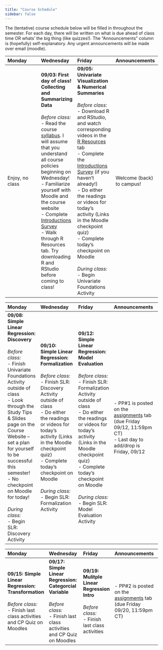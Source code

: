 ```yaml
---
title: "Course Schedule"
sidebar: false
---
```


The (tentative) course schedule below will be filled in throughout the semester. For each day, there will be written on what is due ahead of class time OR whats' the big thing (like quizzes!). The “Announcements” column is (hopefully) self-explanatory. Any urgent announcements will be made over email (moodle).

::: {.callout-note collapse="true" title="Week 1"}
| Monday         | Wednesday | Friday | Announcements |
|:---------------|:----------|:-------|:--------------|
| Enjoy, no class | **09/03: First day of class! Collecting and Summarizing Data** <br><br> _Before class:_ <br> - Read the course [syllabus](syllabus.qmd). I will assume that you understand all course policies beginning on Wednesday! <br> - Familiarize yourself with Moodle and the course website <br> - Complete [Introductions Survey](https://forms.gle/YmwA3MqdHUKxNMam6) <br> - Walk through R Resources tab. Try downloading R and RStudio before coming to class! | **09/05: Univariate Visualization & Numerical Summaries** <br><br> _Before class:_ <br> - Download R and RStudio, and watch corresponding videos in the [R Resources](R_Resources.qmd) tab <br> - Complete the [Introductions Survey](https://forms.gle/YmwA3MqdHUKxNMam6) (if you haven’t already!) <br> - Do either the readings or videos for today’s activity (Links in the Moodle checkpoint quiz) <br> - Complete today’s checkpoint on Moodle <br><br> _During class:_ <br> - Begin Univariate Foundations Activity | Welcome (back) to campus! |
:::

::: {.callout-note collapse="true" title="Week 2"}
| Monday | Wednesday | Friday | Announcements |
|:-------|:----------|:-------|:--------------|
| **09/08: Simple Linear Regression: Discovery** <br><br> _Before class:_ <br> - Finish Univariate Foundations Activity outside of class <br> - Look through the Study Tips & Slides page on the Course Website – set a plan for yourself to be successful this semester! <br> - No checkpoint on Moodle for today! <br><br> _During class:_ <br> - Begin SLR: Discovery Activity | **09/10: Simple Linear Regression: Formalization** <br><br> _Before class:_ <br> - Finish SLR: Discovery Activity outside of class <br> - Do either the readings or videos for today’s activity (Links in the Moodle checkpoint quiz) <br> - Complete today’s checkpoint on Moodle <br><br> _During class:_ <br> - Begin SLR: Formalization Activity | **09/12: Simple Linear Regression: Model Evaluation** <br><br> _Before class:_ <br> - Finish SLR: Formalization Activity outside of class <br> - Do either the readings or videos for today’s activity (Links in the Moodle checkpoint quiz) <br> - Complete today’s checkpoint on Moodle <br><br> _During class:_ <br> - Begin SLR: Model Evaluation Activity | - PP#1 is posted on the [assignments](assignments.qmd) tab (due Friday 09/12, 11:59pm CT) <br> - Last day to add/drop is Friday, 09/12 |
:::

::: {.callout-note collapse="true" title="Week 3"}
| Monday | Wednesday | Friday | Announcements |
|:-------|:----------|:-------|:--------------|
| **09/15: Simple Linear Regression: Transformation** <br><br> _Before class:_ <br> - Finish last class activities and CP Quiz on Moodles | **09/17: Simple Linear Regression: Categorcial Variable** <br><br> _Before class:_ <br> - Finish last class activities and CP Quiz on Moodles | **09/19: Mulitple Linear Regression Intro** <br><br> _Before class:_ <br> - Finish last class activities  | - PP#2 is posted on the [assignments](assignments.qmd) tab (due Friday 09/20, 11:59pm CT) |
:::
